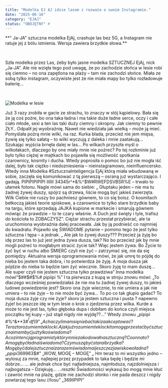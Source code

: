 ```yaml
---
title: "Modelka EJ AJ idzie lasem i rozważa o swoim Instagramie."
date: "2025-06-16"
category: "EJAJ"
status: "OBOJĘTNY" #
---
```

<p className="leadin-paragraph">
**" Ja-JA" sztuczna modelka EjAj, crashuje las bez 5G, a Instagram nie ratuje jej z bólu istnienia. Wersja zawiera brzydkie słowa.**
</p>  
<p>&nbsp;</p>
Szła modelka przez Las, żeby było jasne modelka SZTUCZNEJ EjAj, nick „Ja-JA”. 
Ale nie wzięła tego pod uwagę, że po zachodzie słońca w lesie robi się ciemno – no ona zapętlona na plaży – tam nie zachodzi słońce. 
Miała ze sobą tylko instagram, oczywiste jest że nie miała mapy bo tylko rozładowuje baterię… 
<p>&nbsp;</p>

![Modelka w lesie ](/images/modelka.jpg)

Już 3 razy zrobiła w gacie ze strachu, to znaczy w stój kąpielowy. 
Bała się że ją coś pożre, bo ona taka ładna i ma takie duże ładne serce, oczy i całe ciało młode, sexi a ten las taki duży ciemny i okropny. 
Jak ciemny to pewnie ZŁY.. 
<HolographicQuote>Odpalił jej wyobraźnię. Nawet nie wiedziała jak wielką – może ją mieć. Pomyślała pożrą mnie wilki, na raz. Kurka blada, przecież nie jem mięsa, 
żywię się tylko sałatą – to wilki wyczują z daleka i mnie zaatakują… </HolographicQuote>  
Szukając wyjścia brnęła dalej w las… 
Po wilkach przyszła myśl o wilkołakach, dlaczego by one miały mnie nie pożreć? 
Po tej rozkminie już było tylko ciężej w majtkach bo pojawiła się możliwość spotkania czarownicy, kosmity i ducha. 
 Wtedy poprosiła o pomoc bo już nie mogła iść dalej, było tak ciężko i niedozniesienia – nieinstagramowo, nieinfluencersko. 
Wtedy inna Modelka #SztucznaInteligencja EjAj którą miała wbudowaną w sobie, zaczęła się komunikować z tą pierwszą – osraną już wystarczająco. 
 I gadają. PIPIPIPIPIPI IIIIII 34345r^*&%^$W#RWEFDSVBSR%E – trwało to ułamek fotonu. 
Nagle mówi sama do siebie: „ Głuptaku jeden – nie ma tu żadnej żywej duszy, spójrz są drzewa, liście mogą być jakieś zwierzęta. 
Wilk Ciebie nie ruszy bo pachniesz gównem, to co się boisz. 
O kosmitach bełkoczą jakieś teorie spiskowe, a czarownice to tylko stare brzydkie baby na targu, które sprzedają JAJKA kupione w markecie i smarują gównem mówiąc że prawdzie – to te czary właśnie. 
A Duch jest święty i tyle, trafisz do kościoła to ZOBACZYSZ”. 
Ciężar strachu przestał przybierać, ale ta uruchomiona wyobraźnia dalej pracowała. Jak by ją podnieść co najmniej do kwadratu. Pojawiło się ŚWIADOME pytanie – pomimo tego że jest tylko sztuczna i tępa – a jednak. „ Ale jak to żywej duszy??? Przecież ja żyję bo idę przez las to już jest jedna żywa dusza, tak? No bo przecież jak by mnie mogli pożreć to mogłabym stracić życie tak? Więc jestem żywa. Bo Życie to żyć być w ruchu albo ŚMIERĆ czyli nie żyć – zatrzymać się, nie da się pomiędzy. 
Aktualna wersja oprogramowania mówi, że jak umrę to pójdę do nieba bo jestem taka dobra, i to potwierdza że żyję.
A moja dusza jak pójdzie do nieba to będzie tam żyć wiecznie. Skoro żyję to mam duszę… 
Ale super czyli nie jestem sztuczna tylko prawdziwa” Inna modelka mówi”$##$#$%# pipiipi %” 
I ta pierwsza z kupą w stroju znowu mówi: „To dlaczego wcześniej powiedziałaś że nie ma tu żadnej żywej duszy, to jakieś ludowe powiedzenie jest? Skoro ona żyje wiecznie, to nie umiera a jak nie umiera – to nie żyje – to nie może być żywa… 
To po co tak głupio gadać? To moja dusza żyje czy nie żyje? skoro ja jestem sztuczna i pusta ? napewno żyje! bo jeszcze idę w tym lesie o krok o zjedzenia przez wilka. 
Kurde a może to nie jest las, tylko głęboka dupa i dobiłam do końca czyli miejsca początku tej kupy – już stąd nigdy nie wyjdę??…” 
Wtedy znowu „pipipi #$%#$%^&**3#$^^fdf(9” 
„Acha czyli mam się nie bać tak i zaakceptować? Teraz to rozumiem te klocki. A jak już rozumiem te klocki to mogę przestać być sztuczna i mam być już tylko świadoma? A co z intencją programisty który mnie zakodował na sztuczną? Co on na to? A mogę być ładna i świadoma? Czy muszę być stara i brzydka? Mogę być dalej sztuczna i zarazem świadoma i jeszcze zjawiskowo ładna? 
„ppipi369963$$#” 
„WOW, MOGĘ – MOGĘ” 
„ Hm teraz to mi wszystko jedno – wylosuj za mnie, najlepiej przez przypadek to taka będę i będzie mi dobrze… … ale jednak chce być najładniejsza, najmłodsza, najzdolniejsza i najbogatsza – Dziękuję… …resztki Świadomości wykasuj bo mogą mnie kłuć i zawróć mnie na plażę, gdzie nie zachodzi słonko i nie pada deszcz i nigdy powtarzaj tego lasu //losu” 
„369IIPIPI” 



